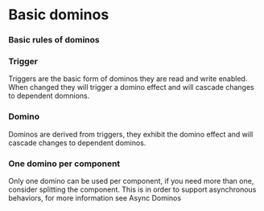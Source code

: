 
<Meta title="Domino/BasicRules" component={Component} />

# Basic dominos

### Basic rules of dominos

### Trigger
Triggers are the basic form of dominos they are read and write enabled. 
When changed they will trigger a domino effect and will cascade changes to dependent domnions.

<Story story={stories.Trigger} />

### Domino
Dominos are derived from triggers, they exhibit the domino effect and will cascade changes to dependent dominos.

<Story story={stories.Domino} />

### One domino per component
Only one domino can be used per component, if you need more than one, consider splitting the component. 
This is in order to support asynchronous behaviors, for more information see Async Dominos

<Story story={stories.OneDominoPerComponent} />

